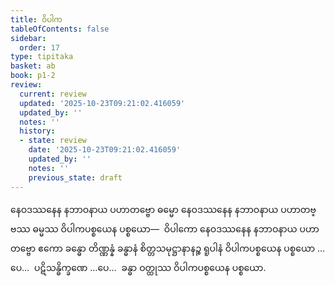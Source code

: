 ```yaml
---
title: ဝိပါက
tableOfContents: false
sidebar:
  order: 17
type: tipitaka
basket: ab
book: p1-2
review:
  current: review
  updated: '2025-10-23T09:21:02.416059'
  updated_by: ''
  notes: ''
  history:
  - state: review
    date: '2025-10-23T09:21:02.416059'
    updated_by: ''
    notes: ''
    previous_state: draft
---
```



<ReviewStatus review={frontmatter.review} showDetails={true} />

<HypothesisAnnotation frontmatter={frontmatter} />

<DynamicBreadcrumb />

<Division number="90" book="p1-2" e="ch" v="37" p="172">

<Paragraph number="1014" book="p1-2">
နေဝဒဿနေန နဘာဝနာယ ပဟာတဗ္ဗော ဓမ္မော နေဝဒဿနေန နဘာဝနာယ ပဟာတဗ္ဗဿ ဓမ္မဿ ဝိပါကပစ္စယေန ပစ္စယော—  ဝိပါကော နေဝဒဿနေန နဘာဝနာယ ပဟာတဗ္ဗော ဧကော ခန္ဓော တိဏ္ဏန္နံ ခန္ဓာနံ စိတ္တသမုဋ္ဌာနာနဉ္စ ရူပါနံ ဝိပါကပစ္စယေန ပစ္စယော …ပေ…  ပဋိသန္ဓိက္ခဏေ …ပေ…  ခန္ဓာ ဝတ္ထုဿ ဝိပါကပစ္စယေန ပစ္စယော.
</Paragraph>
</Division>